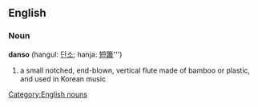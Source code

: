==English==
===Noun===
{{wikipedia|Danso}}
'''danso''' (hangul: [[단소]]; hanja: [[短簫]]''')
#a small notched, end-blown, vertical flute made of bamboo or plastic, and used in Korean music

[[Category:English nouns]]

{{ko-attention}}